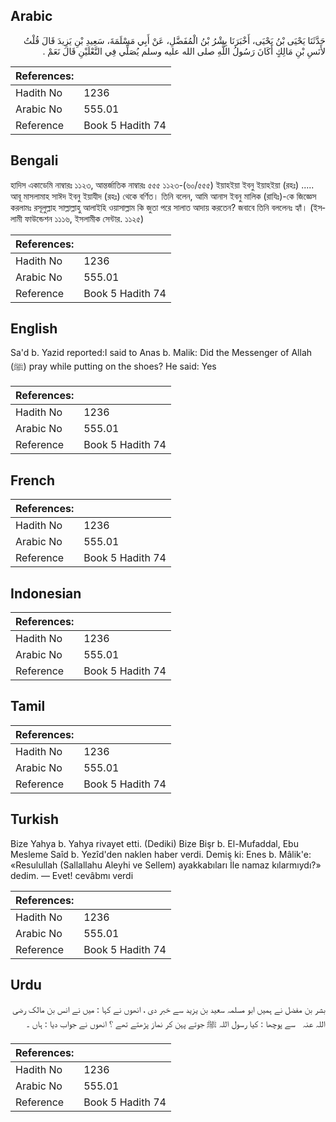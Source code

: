 ## Arabic


<div dir="rtl" lang="ar" style={{fontSize:'larger',backgroundColor:'#f8f9fa',padding:20}}>
حَدَّثَنَا يَحْيَى بْنُ يَحْيَى، أَخْبَرَنَا بِشْرُ بْنُ الْمُفَضَّلِ، عَنْ أَبِي مَسْلَمَةَ، سَعِيدِ بْنِ يَزِيدَ قَالَ قُلْتُ لأَنَسِ بْنِ مَالِكٍ أَكَانَ رَسُولُ اللَّهِ صلى الله عليه وسلم يُصَلِّي فِي النَّعْلَيْنِ قَالَ نَعَمْ ‏.‏
</div>
<div style={{backgroundColor:'#f8f9fa',padding:20, marginBottom: 10}}><table> <thead> <tr> <th>References:</th> <th></th> </tr> </thead> <tbody><tr><td>Hadith No</td><td>1236</td></tr><tr><td>Arabic No</td><td>555.01</td></tr><tr><td>Reference</td><td>Book 5 Hadith 74</td></tr></tbody></table></div>

## Bengali


<div dir="ltr" lang="bn" style={{fontSize:'larger',backgroundColor:'#f8f9fa',padding:20}}>
হাদিস একাডেমি নাম্বারঃ ১১২৩, আন্তর্জাতিক নাম্বারঃ ৫৫৫ ১১২৩-(৬০/৫৫৫) ইয়াহইয়া ইবনু ইয়াহইয়া (রহঃ) ..... আবূ মাসলামাহ সাঈদ ইবনু ইয়াযীদ (রহঃ) থেকে বর্ণিত। তিনি বলেন, আমি আনাস ইবনু মালিক (রাযিঃ)-কে জিজ্ঞেস করলামঃ রসূলুল্লাহ সাল্লাল্লাহু আলাইহি ওয়াসাল্লাম কি জুতা পরে সালাত আদায় করতেন? জবাবে তিনি বললেনঃ হ্যাঁ। (ইসলামী ফাউন্ডেশন ১১১৬, ইসলামীক সেন্টার. ১১২৫)
</div>
<div style={{backgroundColor:'#f8f9fa',padding:20, marginBottom: 10}}><table> <thead> <tr> <th>References:</th> <th></th> </tr> </thead> <tbody><tr><td>Hadith No</td><td>1236</td></tr><tr><td>Arabic No</td><td>555.01</td></tr><tr><td>Reference</td><td>Book 5 Hadith 74</td></tr></tbody></table></div>

## English


<div dir="ltr" lang="en" style={{fontSize:'larger',backgroundColor:'#f8f9fa',padding:20}}>
Sa'd b. Yazid reported:I said to Anas b. Malik: Did the Messenger of Allah (ﷺ) pray while putting on the shoes? He said: Yes
</div>
<div style={{backgroundColor:'#f8f9fa',padding:20, marginBottom: 10}}><table> <thead> <tr> <th>References:</th> <th></th> </tr> </thead> <tbody><tr><td>Hadith No</td><td>1236</td></tr><tr><td>Arabic No</td><td>555.01</td></tr><tr><td>Reference</td><td>Book 5 Hadith 74</td></tr></tbody></table></div>

## French


<div dir="ltr" lang="fr" style={{fontSize:'larger',backgroundColor:'#f8f9fa',padding:20}}>

</div>
<div style={{backgroundColor:'#f8f9fa',padding:20, marginBottom: 10}}><table> <thead> <tr> <th>References:</th> <th></th> </tr> </thead> <tbody><tr><td>Hadith No</td><td>1236</td></tr><tr><td>Arabic No</td><td>555.01</td></tr><tr><td>Reference</td><td>Book 5 Hadith 74</td></tr></tbody></table></div>

## Indonesian


<div dir="ltr" lang="id" style={{fontSize:'larger',backgroundColor:'#f8f9fa',padding:20}}>

</div>
<div style={{backgroundColor:'#f8f9fa',padding:20, marginBottom: 10}}><table> <thead> <tr> <th>References:</th> <th></th> </tr> </thead> <tbody><tr><td>Hadith No</td><td>1236</td></tr><tr><td>Arabic No</td><td>555.01</td></tr><tr><td>Reference</td><td>Book 5 Hadith 74</td></tr></tbody></table></div>

## Tamil


<div dir="ltr" lang="ta" style={{fontSize:'larger',backgroundColor:'#f8f9fa',padding:20}}>

</div>
<div style={{backgroundColor:'#f8f9fa',padding:20, marginBottom: 10}}><table> <thead> <tr> <th>References:</th> <th></th> </tr> </thead> <tbody><tr><td>Hadith No</td><td>1236</td></tr><tr><td>Arabic No</td><td>555.01</td></tr><tr><td>Reference</td><td>Book 5 Hadith 74</td></tr></tbody></table></div>

## Turkish


<div dir="ltr" lang="tr" style={{fontSize:'larger',backgroundColor:'#f8f9fa',padding:20}}>
Bize Yahya b. Yahya rivayet etti. (Dediki) Bize Bişr b. El-Mufaddal, Ebu Mesleme Saîd b. Yezîd'den naklen haber verdi. Demiş ki: Enes b. Mâlik'e: «Resulullah (Sallallahu Aleyhi ve Sellem) ayakkabıları İle namaz kılarmıydı?» dedim. — Evet! cevâbmı verdi
</div>
<div style={{backgroundColor:'#f8f9fa',padding:20, marginBottom: 10}}><table> <thead> <tr> <th>References:</th> <th></th> </tr> </thead> <tbody><tr><td>Hadith No</td><td>1236</td></tr><tr><td>Arabic No</td><td>555.01</td></tr><tr><td>Reference</td><td>Book 5 Hadith 74</td></tr></tbody></table></div>

## Urdu


<div dir="rtl" lang="ur" style={{fontSize:'larger',backgroundColor:'#f8f9fa',padding:20}}>
بشر بن مفضل نے ہمیں ابو مسلمہ سعید بن یزید سے خبر دی ، انھوں نے کہا : میں نے انس بن مالک ‌رضی ‌اللہ ‌عنہ ‌ ‌ سے پوچھا : کیا رسول اللہ ﷺ جوتے پہن کر نماز پڑھتے تھے ؟ انھوں نے جواب دیا : ہاں ۔
</div>
<div style={{backgroundColor:'#f8f9fa',padding:20, marginBottom: 10}}><table> <thead> <tr> <th>References:</th> <th></th> </tr> </thead> <tbody><tr><td>Hadith No</td><td>1236</td></tr><tr><td>Arabic No</td><td>555.01</td></tr><tr><td>Reference</td><td>Book 5 Hadith 74</td></tr></tbody></table></div>